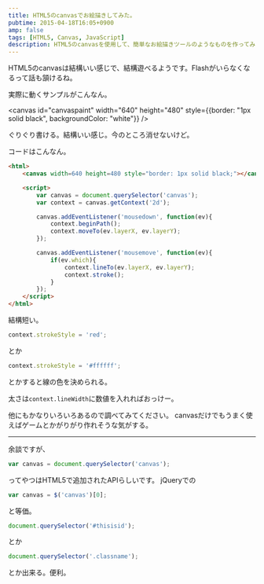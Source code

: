 ```yaml
---
title: HTML5のcanvasでお絵描きしてみた。
pubtime: 2015-04-18T16:05+0900
amp: false
tags: [HTML5, Canvas, JavaScript]
description: HTML5のcanvasを使用して、簡単なお絵描きツールのようなものを作ってみました。結構色々遊べそうです。
---
```


HTML5のcanvasは結構いい感じで、結構遊べるようです。Flashがいらなくなるって話も頷けるね。

実際に動くサンプルがこんなん。

<canvas id="canvaspaint" width="640" height="480" style={{border: "1px solid black", backgroundColor: "white"}} />
<Script>{() => {
    const canvas = document.querySelector('#canvaspaint');
    const context = canvas.getContext('2d');
    canvas.addEventListener('mousedown', ev => {
        context.beginPath();
        context.moveTo(ev.layerX, ev.layerY);
    });
    canvas.addEventListener('mousemove', ev => {
        if (ev.which) {
            context.lineTo(ev.layerX,ev.layerY);
            context.stroke();
        }
    });
}}</Script>

ぐりぐり書ける。結構いい感じ。今のところ消せないけど。

コードはこんなん。
``` html
<html>
    <canvas width=640 height=480 style="border: 1px solid black;"></canvas>

    <script>
        var canvas = document.querySelector('canvas');
        var context = canvas.getContext('2d');

        canvas.addEventListener('mousedown', function(ev){
            context.beginPath();
            context.moveTo(ev.layerX, ev.layerY);
        });

        canvas.addEventListener('mousemove', function(ev){
            if(ev.which){
                context.lineTo(ev.layerX, ev.layerY);
                context.stroke();
            }
        });
    </script>
</html>
```
結構短い。

``` javascript
context.strokeStyle = 'red';
```
とか
``` javascript
context.strokeStyle = '#ffffff';
```
とかすると線の色を決められる。

太さは`context.lineWidth`に数値を入れればおっけー。

他にもかなりいろいろあるので調べてみてください。
canvasだけでもうまく使えばゲームとかがりがり作れそうな気がする。

---

余談ですが、
``` javascript
var canvas = document.querySelector('canvas');
```
ってやつはHTML5で追加されたAPIらしいです。
jQueryでの
``` javascript
var canvas = $('canvas')[0];
```
と等価。

``` javascript
document.querySelector('#thisisid');
```
とか
``` javascript
document.querySelector('.classname');
```
とか出来る。便利。
